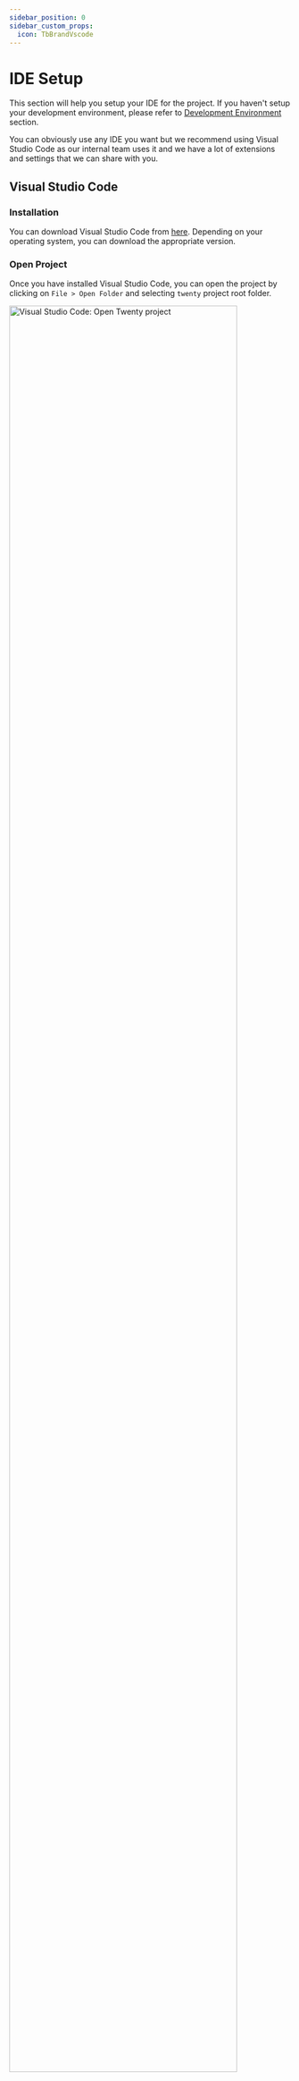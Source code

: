 ```yaml
---
sidebar_position: 0
sidebar_custom_props:
  icon: TbBrandVscode
---
```


# IDE Setup

This section will help you setup your IDE for the project. If you haven't setup your development environment, please refer to [Development Environment](/developer/local-setup) section.

You can obviously use any IDE you want but we recommend using Visual Studio Code as our internal team uses it and we have a lot of extensions and settings that we can share with you.


## Visual Studio Code

### Installation

You can download Visual Studio Code from [here](https://code.visualstudio.com/download). Depending on your operating system, you can download the appropriate version.

### Open Project

Once you have installed Visual Studio Code, you can open the project by clicking on `File > Open Folder` and selecting `twenty` project root folder.

<div style={{textAlign: 'center'}}>
    <img src="/img/developer/ide-project-open.png" alt="Visual Studio Code: Open Twenty project" width="90%" />
</div>

### Extensions 

You can use the recommended extensions for the project. You will find them in `.vscode/extensions.json` file. VSCode should prompt you to install the recommended extensions when you open the project.

<div style={{textAlign: 'center'}}>
    <img src="/img/developer/ide-extensions.png" alt="Visual Studio Code: Install recommended extensions" width="90%" />
</div>


### Docker Setup

If you are using a [Docker setup](/developer/local-setup#docker-install), you will need to run VSCode in the container. You can do that by opening the project, clicking on `Remote Explorer` icon on the left sidebar and then clicking on `Attach in New window` on `dev-twenty-dev` container.

<div style={{textAlign: 'center'}}>
    <img src="/img/developer/ide-start-dev-container.png" alt="Visual Studio Code: Open in container" width="90%" />
</div>

<br />
VSCode will open a new window and you will be able to use it as you would normally do. The only difference is that you will be running VSCode inside the container and you will have access to all the tools and dependencies that are installed in the container.

If you stop your containers, you will need to start them again before opening the project in VSCode again.

### Conclusion

You are all set to start developing the project. If you have any questions, feel free to reach out to us on [Discord](https://discord.com/invite/cx5n4Jzs57).